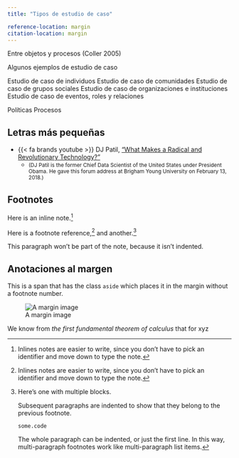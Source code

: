 ```yaml
---
title: "Tipos de estudio de caso"

reference-location: margin
citation-location: margin
---
```


Entre objetos y procesos (Coller 2005)

Algunos ejemplos de estudio de caso

Estudio de caso de individuos Estudio de caso de comunidades Estudio de caso de grupos sociales Estudio de caso de organizaciones e instituciones Estudio de caso de eventos, roles y relaciones

Políticas Procesos

## Letras más pequeñas

-   {{< fa brands youtube >}} DJ Patil, ["What Makes a Radical and Revolutionary Technology?"](https://www.youtube.com/watch?v=UOoMzaWOQJA)
    -   <small>(DJ Patil is the former Chief Data Scientist of the United States under President Obama. He gave this forum address at Brigham Young University on February 13, 2018.)</small>

## Footnotes

Here is an inline note.[^1]

[^1]: Inlines notes are easier to write, since you don't have to pick an identifier and move down to type the note.

Here is a footnote reference,[^2] and another.[^3]

[^2]: Inlines notes are easier to write, since you don't have to pick an identifier and move down to type the note.

[^3]: Here's one with multiple blocks.

    Subsequent paragraphs are indented to show that they belong to the previous footnote.

    ```         
    { some.code }
    ```

    The whole paragraph can be indented, or just the first line. In this way, multi-paragraph footnotes work like multi-paragraph list items.

This paragraph won't be part of the note, because it isn't indented.

## Anotaciones al margen

[This is a span that has the class `aside` which places it in the margin without a footnote number.]{.aside}

::: column-margin
![A margin image](~/tesis-pucp/files/img/pucp-logo-alta-solobarco.png)
:::

::: column-margin
We know from *the first fundamental theorem of calculus* that for xyz
:::

